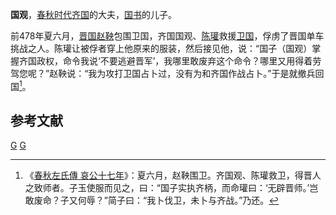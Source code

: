 {{模板:Infobox 先秦人物
|名称=国观
|姓=[[姜姓|姜]]
|氏=国
|名=观
|字=
|别名=
|别字=
|谥号=悼
|时代=春秋
|国家=[[齐国|齐]] 
|身份=
|出生=
|逝世=
|父=[[國書_(齊國)|国书]]
}}
'''国观'''，[[春秋时代|春秋时代]][[齐国|齐国]]的大夫，[[國書_(齊國)|国书]]的儿子。

前478年夏六月，[[晋国|晋国]][[赵鞅|赵鞅]]包围卫国，齐国国观、[[陈瓘|陈瓘]]救援[[卫国|卫国]]，俘虏了晋国单车挑战之人。陈瓘让被俘者穿上他原来的服装，然后接见他，说：“国子（国观）掌握齐国政权，命令我说‘不要逃避晋军’，我哪里敢废弃这个命令？哪里又用得着劳驾您呢？”赵鞅说：“我为攻打卫国占卜过，没有为和齐国作战占卜。”于是就撤兵回国<ref>《[[s:春秋左氏傳/哀公|春秋左氏傳 哀公十七年]]》：夏六月，赵鞅围卫。齐国观、陈瓘救卫，得晋人之致师者。子玉使服而见之，曰：“国子实执齐柄，而命瓘曰：‘无辟晋师。’岂敢废命？子又何辱？”简子曰：“我卜伐卫，未卜与齐战。”乃还。</ref>。

==参考文献==
<references/>

[[Category:齐国人|G]]
[[Category:春秋战国政治人物|G]]